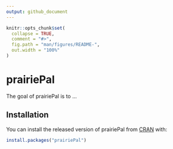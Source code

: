 ```yaml
---
output: github_document
---
```


<!-- README.md is generated from README.Rmd. Please edit that file -->

```r
knitr::opts_chunk$set(
  collapse = TRUE,
  comment = "#>",
  fig.path = "man/figures/README-",
  out.width = "100%"
)
```

# prairiePal

<!-- badges: start -->
<!-- badges: end -->

The goal of prairiePal is to ...

## Installation

You can install the released version of prairiePal from [CRAN](https://CRAN.R-project.org) with:

``` r
install.packages("prairiePal")
```
